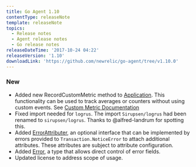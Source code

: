 ```yaml
---
title: Go Agent 1.10
contentType: releaseNote
template: releaseNote
topics:
  - Release notes
  - Agent release notes
  - Go release notes
releaseDateTime: '2017-10-24 04:22'
releaseVersion: '1.10'
downloadLink: 'https://github.com/newrelic/go-agent/tree/v1.10.0'
---
```


### New

* Added new RecordCustomMetric method to [Application](https://godoc.org/github.com/newrelic/go-agent#Application). This functionality can be used to track averages or counters without using custom events. See [Custom Metric Documentation](https://docs.newrelic.com/docs/agents/manage-apm-agents/agent-data/collect-custom-metrics)
* Fixed import needed for `logrus`. The import `Sirupsen/logrus` had been renamed to `sirupsen/logrus`. Thanks to @alfred-landrum for spotting this.
* Added [ErrorAttributer](https://godoc.org/github.com/newrelic/go-agent#ErrorAttributer), an optional interface that can be implemented by errors provided to `Transaction.NoticeError` to attach additional attributes. These attributes are subject to attribute configuration.
* Added [Error](https://godoc.org/github.com/newrelic/go-agent#Error), a type that allows direct control of error fields.
* Updated license to address scope of usage.

